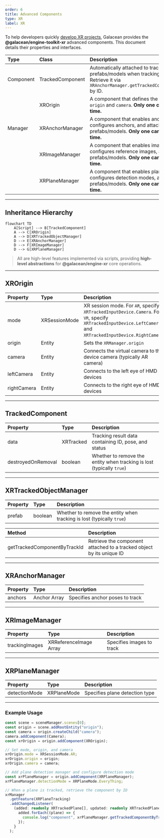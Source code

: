 ```yaml
---
order: 6  
title: Advanced Components  
type: XR  
label: XR  
---  
```


To help developers quickly [develop XR projects](/en/docs/xr/quickStart/develop/), Galacean provides the **@galacean/engine-toolkit-xr** advanced components. This document details their properties and interfaces.  

| Type       | Class               | Description                                                                 |
| :--------- | :------------------ | :-------------------------------------------------------------------------- |  
| Component  | TrackedComponent    | Automatically attached to tracked prefabs/models when tracking is detected. Retrieve it via `XRAnchorManager.getTrackedComponentByTrackId` by ID. |  
|            | XROrigin            | A component that defines the XR space's `origin` and `camera`. **Only one can be active at a time.** |  
| Manager    | XRAnchorManager     | A component that enables anchor tracking, configures anchors, and attaches prefabs/models. **Only one can be active at a time.** |  
|            | XRImageManager      | A component that enables image tracking, configures reference images, and attaches prefabs/models. **Only one can be active at a time.** |  
|            | XRPlaneManager      | A component that enables plane tracking, configures detection modes, and attaches prefabs/models. **Only one can be active at a time.** |  

---

## Inheritance Hierarchy  

```mermaid
flowchart TD
    A[Script] --> B[TrackedComponent]
    A --> C[XROrigin]
    A --> D[XRTrackedObjectManager]
    D --> E[XRAnchorManager]
    D --> F[XRImageManager]
    D --> G[XRPlaneManager]
```  

> All are high-level features implemented via scripts, providing **high-level abstractions** for **@galacean/engine-xr** core operations.  

---

## XROrigin  

| Property   | Type           | Description                                                                 |  
| :--------- | :------------- | :-------------------------------------------------------------------------- |  
| mode       | XRSessionMode  | XR session mode. For `AR`, specify `XRTrackedInputDevice.Camera`. For `VR`, specify `XRTrackedInputDevice.LeftCamera` and `XRTrackedInputDevice.RightCamera`. |  
| origin     | Entity         | Sets the `XRManager.origin`                                                 |  
| camera     | Entity         | Connects the virtual camera to the device camera (typically AR camera)      |  
| leftCamera | Entity         | Connects to the left eye of HMD devices                                     |  
| rightCamera| Entity         | Connects to the right eye of HMD devices                                    |  

---

## TrackedComponent  

| Property               | Type              | Description                                                                 |  
| :--------------------- | :---------------- | :-------------------------------------------------------------------------- |  
| data                   | XRTracked         | Tracking result data containing ID, pose, and status                        |  
| destroyedOnRemoval     | boolean           | Whether to remove the entity when tracking is lost (typically `true`)       |  

---

## XRTrackedObjectManager  

| Property | Type    | Description                                                                 |  
| :------- | :------ | :-------------------------------------------------------------------------- |  
| prefab   | boolean | Whether to remove the entity when tracking is lost (typically `true`)       |  

| Method                         | Description                                           |  
| :----------------------------- | :---------------------------------------------------- |  
| getTrackedComponentByTrackId   | Retrieve the component attached to a tracked object by its unique ID |  

---

## XRAnchorManager  

| Property | Type        | Description             |  
| :------- | :---------- | :---------------------- |  
| anchors  | Anchor Array | Specifies anchor poses to track |  

---

## XRImageManager  

| Property           | Type                      | Description             |  
| :----------------- | :------------------------ | :---------------------- |  
| trackingImages     | XRReferenceImage Array    | Specifies images to track |  

---

## XRPlaneManager  

| Property          | Type         | Description             |  
| :---------------- | :----------- | :---------------------- |  
| detectionMode     | XRPlaneMode  | Specifies plane detection type |  

---

### Example Usage  

```typescript
const scene = sceneManager.scenes[0];
const origin = scene.addRootEntity("origin");
const camera = origin.createChild("camera");
camera.addComponent(Camera);
const xrOrigin = origin.addComponent(XROrigin);

// Set mode, origin, and camera
xrOrigin.mode = XRSessionMode.AR;
xrOrigin.origin = origin;
xrOrigin.camera = camera;

// Add plane detection manager and configure detection mode
const xrPlaneManager = origin.addComponent(XRPlaneManager);
xrPlaneManager.detectionMode = XRPlaneMode.EveryThing;

// When a plane is tracked, retrieve the component by ID
xrManager
  .getFeature(XRPlaneTracking)
  .addChangedListener(
    (added: readonly XRTrackedPlane[], updated: readonly XRTrackedPlane[], removed: readonly XRTrackedPlane[]) => {
      added.forEach((plane) => {
        console.log("component", xrPlaneManager.getTrackedComponentByTrackId(plane.id));
      });
    }
  );
```